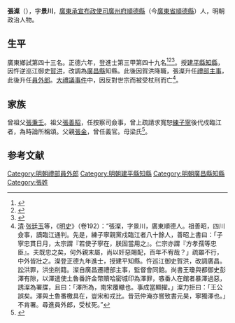 {{Otheruses|張澯|other=同名或類似名的其它條目描述}}
{{明清人物信息框
| 姓名 = 張澯
| 原名 =
| 圖片名稱= 
| 圖片大小 =
| 圖片說明 = 
| 最高職務 = 禮部員外郎
| 國家 = 大明 
| 爵位 =
| 籍貫 = 廣東廣州府順德縣
| 族裔 = 
| 旗籍 = 
| 字號 = 字景川
| 諡號 =
| 出生日期 = 生年不詳
| 出生地點 =
| 逝世日期 = 嘉靖三年（1524年）
| 逝世地點 =
| 墓葬 =
| 配偶 = 
| 親屬 = 
| 出身 =
* 正德六年辛未科進士
| 經歷 =
| 著作 =  
}}

'''張澯'''（{{bd|1487年||1524年|catIdx=Zhang張}}），字'''景川'''，[[廣東承宣布政使司|廣東承宣布政使司]][[廣州府|廣州府]][[順德縣|順德縣]]（今[[廣東省|廣東省]][[順德縣|順德縣]]）人，明朝政治人物。

== 生平 ==
廣東鄉試第四十三名。正德六年，登進士第三甲第四十九名<ref>{{Cite book|title=《皇明贡举考》卷五|last=（明）[[张朝瑞|张朝瑞]]|first=|publisher=《续修四库全书》史部第828册|year=|isbn=|location=|pages=}}</ref><ref>{{Cite book|title=贡举志五种 上|last=鲁小俊，江俊伟著|first=|publisher=武汉：武汉大学出版社|year=2009|isbn=978-7-307-07043-1|location=|pages=}}</ref><ref>{{Cite book|title=近代中国史料丛刊续辑 785-790 明清进士题名录索引 1-6|last=朱保炯，谢沛霖|first=|publisher=文海出版社|year=1981|isbn=|location=台湾}}</ref>。授[[建平縣|建平縣]][[知縣|知縣]]，因忤逆巡江御史[[賀洪|賀洪]]，改調為[[廣昌縣|廣昌縣]]知縣。此後因賀洪降職，張澯升任[[禮部|禮部]][[主事|主事]]，此後升任[[員外郎|員外郎]]。[[大禮議事件|大禮議事件]]中，因反對世宗而被受杖刑而亡<ref>[[清|清]]·[[张廷玉|张廷玉]]等，《[[明史|明史]]》（卷192）：“張澯，字景川，廣東順德人。祖善昭，四川僉事，謫臨江通判。先是，練子寧親黨戍臨江者八十餘人，善昭上書曰：「子寧忠貫日月，太宗謂『若使子寧在，朕固當用之』。仁宗亦謂『方孝孺等忠臣』。夫既忠之矣，何外親末屬，尚以奸惡賜配，百年不宥哉？」疏雖不行，中外皆壯之。澯登正德九年進士，授建平知縣。忤巡江御史賀洪，改調廣昌。訟洪罪，洪坐削籍。澯自廣昌遷禮部主事，監督會同館。尚書王瓊與都御史彭澤有隙，以澤遣使土魯番許金幣贖哈密城印為澤罪，嗾番人在館者暴澤過惡，誘澯為署牒，且曰：「澤所為，南宋覆轍也。事成當顯擢。」澯力拒曰：「王公誤矣。澤與土魯番檄具在，豈宋和戎比。昔范仲淹亦嘗致書元昊，寧獨澤也。」不肯署。尋進員外郎，受杖死。”</ref>。

==家族==
曾祖父[[張秉壬|張秉壬]]。祖父[[張善昭|張善昭]]，任按察司僉事，曾上疏請求寬恕[[練子寧|練子寧]]後代戍臨江者，為時論所稱頌。父親[[張金|張金]]，曾任義官。母梁氏<ref>{{Cite book|title=天一阁藏明代科举录选刊 登科录 点校本|last=龚延明主编|first=|publisher=宁波出版社|year=2016|isbn=978-7-5526-2320-8|location=宁波|pages=|quote=《天一閣藏明代科舉錄選刊.登科錄》之《正德六年辛未科進士登科錄》}}</ref>。

==参考文献==
{{reflist}}
{{正德六年辛未科殿試金榜}}
{{左順門事件}}
{{DEFAULTSORT:Zhang張}}
[[Category:明朝禮部員外郎|Category:明朝禮部員外郎]]
[[Category:明朝建平縣知縣|Category:明朝建平縣知縣]]
[[Category:明朝廣昌縣知縣|Category:明朝廣昌縣知縣]]
[[Category:張姓|Category:張姓]]